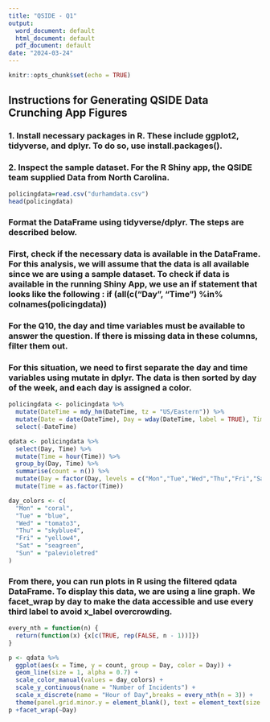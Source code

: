 ```yaml
---
title: "QSIDE - Q1"
output:
  word_document: default
  html_document: default
  pdf_document: default
date: "2024-03-24"
---
```


```r
knitr::opts_chunk$set(echo = TRUE)
```

## Instructions for Generating QSIDE Data Crunching App Figures

### 1. Install necessary packages in R. These include ggplot2, tidyverse, and dplyr. To do so, use install.packages().

### 2. Inspect the sample dataset. For the R Shiny app, the QSIDE team supplied Data from North Carolina.

```r
policingdata=read.csv("durhamdata.csv")
head(policingdata)
```
### Format the DataFrame using tidyverse/dplyr. The steps are described below. 

### First, check if the necessary data is available in the DataFrame. For this analysis, we will assume that the data is all available since we are using a sample dataset. To check if data is available in the running Shiny App, we use an if statement that looks like the following : if (all(c("Day", "Time") %in% colnames(policingdata))

### For the Q10, the day and time variables must be available to answer the question. If there is missing data in these columns, filter them out. 

### For this situation, we need to first separate the day and time variables using mutate in dplyr. The data is then sorted by day of the week, and each day is assigned a color. 

```r

policingdata <- policingdata %>%
  mutate(DateTime = mdy_hm(DateTime, tz = "US/Eastern")) %>%
  mutate(Date = date(DateTime), Day = wday(DateTime, label = TRUE), Time = as_hms(DateTime)) %>%
  select(-DateTime)

qdata <- policingdata %>%
  select(Day, Time) %>%
  mutate(Time = hour(Time)) %>%
  group_by(Day, Time) %>%
  summarise(count = n()) %>%
  mutate(Day = factor(Day, levels = c("Mon","Tue","Wed","Thu","Fri","Sat","Sun"))) %>%
  mutate(Time = as.factor(Time)) 

day_colors <- c( 
  "Mon" = "coral", 
  "Tue" = "blue",  
  "Wed" = "tomato3",  
  "Thu" = "skyblue4",  
  "Fri" = "yellow4",  
  "Sat" = "seagreen",  
  "Sun" = "palevioletred"   
)

```

### From there, you can run plots in R using the filtered qdata DataFrame. To display this data, we are using a line graph. We facet_wrap by day to make the data accessible and use every third label to avoid x_label overcrowding.

```r
every_nth = function(n) {
  return(function(x) {x[c(TRUE, rep(FALSE, n - 1))]})
}

p <- qdata %>%
  ggplot(aes(x = Time, y = count, group = Day, color = Day)) +
  geom_line(size = 1, alpha = 0.7) +
  scale_color_manual(values = day_colors) +
  scale_y_continuous(name = "Number of Incidents") +
  scale_x_discrete(name = "Hour of Day",breaks = every_nth(n = 3)) +
  theme(panel.grid.minor.y = element_blank(), text = element_text(size = 15))
p +facet_wrap(~Day)
```

















